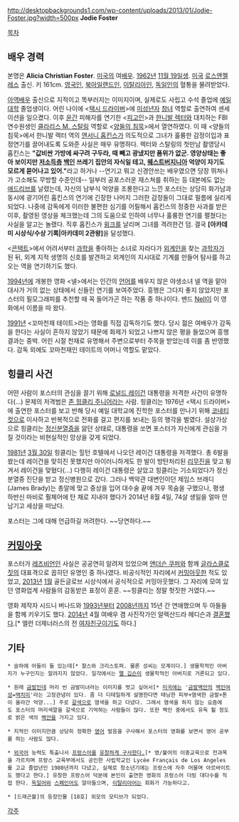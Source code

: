 http://desktopbackgrounds1.com/wp-content/uploads/2013/01/Jodie-Foster.jpg?width=500px
'''Jodie Foster'''

[[목차]]
== 배우 경력 ==
본명은 '''Alicia Christian Foster'''. [[미국]]의 여[[배우]]. [[1962년]] [[11월 19일]]생. [[미국]] [[로스앤젤레스]] 출신. 키 161cm. [[영국인]], [[북아일랜드]]인, [[이탈리아인]], [[독일인]]의 혈통을 물려받았다.

[[아역배우]] 출신으로 지적이고 똑부러지는 이미지이며, 실제로도 사립고 수석 졸업에 [[예일 대학]] 졸업생이다. 어린 나이에 <[[택시 드라이버]]>에 [[미성년자]] [[창녀]] 역할로 출연하여 센세이션을 일으켰다. 이후 [[윤간]] 피해자를 연기한 <[[피고인]]>과 [[한니발 렉터]]와 대치하는 FBI 연수원생인 [[클라리스 M. 스탈링]] 역할로 <[[양들의 침묵]]>에서 열연하였다. 이 때 <양들의 침묵>에서 한니발 렉터 역의 [[앤서니 홉킨스]]가 의도적으로 그녀가 훌륭한 감정이입과 표정연기를 끌어내도록 도와준 사실은 매우 유명하다. 렉터와 스탈링의 첫만남 촬영당시 홉킨스는 '''"값비싼 가방에 싸구려 구두라, 때 빼고 광냈지만 품위가 없군. 영양상태는 좋아 보이지만 [[저소득층]] [[백인]] 쓰레기 집안의 자식일 테고, [[웨스트버지니아]] 억양이 자기도 모르게 묻어나고 있어."'''라고 하거나 --연기고 뭐고 신경안쓰는 배우였으면 당장 뛰쳐나가 고소해도 무방할 수준인데-- 일부러 공포스러운 재스쳐를 취하는 등 대본에도 없는 [[애드리브]]를 날렸는데, 자신의 남부식 억양을 조롱한다고 느낀 포스터는 상당히 화가남과 동시에 광기어린 홉킨스의 연기에 긴장한 나머지 그러한 감정들이 그대로 필름에 실리게 되었다. 나중에 감독에게 이러한 불편한 심기를 어필해서 홉킨스의 정중한 사과를 받은 이후, 촬영된 영상을 체크했는데 그의 도움으로 인하여 너무나 훌륭한 연기를 펼쳤다는 사실을 알고는 놀랬다. 직후 홉킨스가 [[윙크]]를 날리며 그녀를 격려한건 덤. 결국 '''[아카데미 시상식/수상 기록|아카데미 2관왕]'''을 달성했다.

<[[콘택트]]>에서 어려서부터 [[과학]]을 좋아하는 소녀로 자라다가 [[외계인]]을 찾는 [[과학자]]가 된 뒤, 외계 지적 생명의 신호를 발견하고 외계인의 지시대로 기계를 만들어 탐사를 하고 오는 역을 연기하기도 했다.

[[1994년]]에 개봉한 영화 <넬>에서는 인간의 [[언어]]를 배우지 않은 야생소녀 넬 역을 맡아 대사가 거의 없는 상태에서 신들린 연기를 보여주었다. 흥행은 그다지 좋지 않았지만 포스터의 필모그래피를 추천할 때 꼭 들어가곤 하는 작품 중 하나이다. 밴드 [[Nell]]이 이 영화에서 이름을 따 왔다.

[[1991년]] <꼬마천재 테이트>라는 영화를 직접 감독하기도 했다. 당시 젊은 여배우가 감독을 한다는 사실이 흔하지 않았기 때문에 화제가 되었고 나쁘지 않은 평을 들었으며 흥행 결과는 중박. 어린 시절 천재로 유명해서 주변으로부터 주목을 받았는데 이를 좀 반영했다. 감독 외에도 꼬마천재인 테이트의 어머니 역할도 맡았다.

== 힝클리 사건 ==
어떤 사람이 포스터의 관심을 끌기 위해 [[로널드 레이건]] 대통령을 저격한 사건이 유명하다(…) 문제의 저격범은 [[존 힝클리 주니어]]라는 사람. 힝클리는 1976년 <택시 드라이버>에 출연한 포스터를 보고 반해 당시 예일 대학교에 진학한 포스터를 만나기 위해 [[코네티컷]]으로 이사하고 반복적으로 전화를 걸고 편지를 보내는 등의 행각을 벌였다. 설상가상으로 힝클리는 [[정신분열증]]을 앓던 상태로, 대통령을 쏘면 포스터가 자신에게 관심을 가질 것이라는 비현실적인 망상을 갖게 되었다. 

[[1981년]] [[3월 30일]] 힝클리는 힐턴 호텔에서 나오던 레이건 대통령을 저격했다. 총 6발을 쐈는데 레이건을 맞히진 못했지만 아이러니하게도 한 발이 방탄처리된 [[리무진]]을 맞고 튕겨서 레이건을 맞혔다(…) 다행히 레이건 대통령은 살았고 힝클리는 기소되었다가 정신분열증 진단을 받고 정신병원으로 갔다. 그러나 백악관 대변인이던 제임스 브래디(James Brady)는 총알에 맞고 중상을 입어 대수술 끝에 겨우 목숨을 구했으나, 평생 하반신 마비로 훨체어에 탄 채로 지내야 했다가 2014년 8월 4일, 74살 생일을 얼마 안 남기고 세상을 떠났다.

포스터는 그에 대해 언급하길 꺼려한다. ~~당연하다.~~

== [[커밍아웃]] ==
포스터가 [[레즈비언]]인 사실은 공공연히 알려져 있었으며 [[앤더슨 쿠퍼]]와 함께 [[커밍아웃|글라스클로짓]]의 대표격으로 꼽히던 유명인 중 하나였다. 비공식적인 자리에서 [[커밍아웃]]한 적도 있었고, [[2013년]] [[1월]] 골든글로브 시상식에서 공식적으로 커밍아웃했다. 그 자리에 모여 있던 영화업계 사람들의 감동받은 표정이 훈훈. ~~힝클리는 정말 헛짓한 거였다.~~

영화 제작자 시드니 버나드와 [[1993년]]부터 [[2008년]]까지 15년 간 연애했으며 두 아들들을 함께 키우기도 했다. [[2014년]] 4월 여배우 겸 사진작가인 알렉산드라 헤디슨과 [[결혼]]했다.[* 엘런 더제너러스의 전 [[여자친구]]이기도 하다.]

== 기타 ==
 * 슬하에 아들이 둘 있는데[* 찰스와 크리스토퍼. 물론 성씨는 모계이다.] 생물학적인 아버지가 누구인지는 알려지지 않았다. 일각에서는 [[멜 깁슨]]이 생물학적인 아버지로 거론되고 있다.

 * 원래 [[금발]]인데 머리 빈 금발미녀라는 이미지를 벗고 싶어서[* [[미국]]에는 '[[금발벽안]]의 [[백인]][[여성]]=[[백치미]]'라는 고정관념이 있다. 좀 더 디테일하게 설명한다면 태닝한 피부+염색한 금발+톤이 올라간 억양...] 주로 [[갈색]]으로 염색을 하고 다녔다. 그래서 염색을 하지 않는 요즘에도 포스터의 머리색깔을 갈색으로 기억하는 사람들이 많다. 또한 백인 중에서도 유독 튈 정도로 밝은 색의 [[벽안]]을 가지고 있다.

 * 지적인 이미지만큼 상당히 정확한 [[영어]] 발음을 구사해서 포스터의 영화를 보면서 영어 공부를 하는 사람도 많다.

 * [[외국어]] 능력도 특출나서 [http://youtu.be/YUwz0axMfCI 프랑스어를] [http://youtu.be/FNGgAvkC02I 유창하게 구사한다.][* 영/불어의 이중교육으로 전과목을 가르치며 프랑스 교육부에서도 공인한 사립학교인 Lycée Français de Los Angeles를 고교 졸업년인 1980년까지 다녔고, 실제로 청소년기에는 프랑스에 자주 머물며 아르바이트도 했다고 한다.] 유창한 프랑스어 덕분에 본인이 출연한 영화의 프랑스어 더빙 대다수를 직접 한다. [[독일어]]와 [[스페인어]]도 알아들으며, [[이탈리아어]]는 회화가 가능하다고.

 * [드래곤볼]의 등장인물 [18호] 외모의 모티브가 되었다.

[[각주]]
